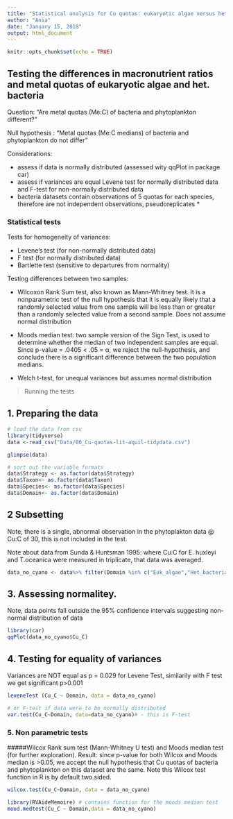 ```yaml
---
title: "Statistical analysis for Cu quotas: eukaryotic algae versus het. bacteria"
author: "Ania"
date: "January 15, 2018"
output: html_document
---
```


```r
knitr::opts_chunk$set(echo = TRUE)
```

## Testing the differences in macronutrient ratios and metal quotas of eukaryotic algae and het. bacteria

Question: "Are metal quotas (Me:C) of bacteria and phytoplankton different?"

Null hypothesis : "Metal quotas (Me:C medians) of bacteria and phytoplankton do not differ"

Considerations:

* assess if data is normally distributed (assessed wity qqPlot in package car)
* assess if variances are equal Levene test for normally distributed data and F-test for non-normally distributed data
* bacteria datasets contain observations of 5 quotas for each species, therefore are not independent observations, pseudoreplicates *

### Statistical tests

Tests for homogeneity of variances:  

* Levene's test (for non-normally distributed data)
* F test (for normally distributed data)
* Bartlette test (sensitive to departures from normality)

Testing differences between two samples:  

* Wilcoxon Rank Sum test, also known as Mann-Whitney test. It is a nonparametric test of the null hypothesis that it is equally likely that a randomly selected value from one sample will be less than or greater than a randomly selected value from a second sample. Does not assume normal distribution

* Moods median test: two sample version of the Sign Test, is used to determine whether the median of two independent samples are equal. Since p-value = .0405 < .05 = α, we reject the null-hypothesis, and conclude there is a significant difference between the two population medians.

* Welch t-test, for unequal variances but assumes normal distribution

> Running the tests

## 1. Preparing the data

```r

# load the data from csv
library(tidyverse)
data <-read_csv("Data/06_Cu-quotas-lit-aquil-tidydata.csv") 

glimpse(data)

# sort out the variable formats
data$Strategy <- as.factor(data$Strategy)
data$Taxon<- as.factor(data$Taxon)
data$Species<- as.factor(data$Species)
data$Domain<- as.factor(data$Domain)
```


## 2 Subsetting
Note, there is a single, abnormal observation in the phytoplakton data @ Cu:C of 30, this is not included in the test.

Note about data from Sunda & Huntsman 1995: where Cu:C for E. huxleyi and T.oceanica were measured in triplicate, that data was averaged.

```r
data_no_cyano <- data%>% filter(Domain %in% c("Euk_algae","Het_bacteria"), Cu_C < 20)

```


## 3. Assessing normalitey. 

Note, data points fall outside the 95% confidence intervals suggesting non-normal distribution of data

```r

library(car)
qqPlot(data_no_cyano$Cu_C)

```

## 4. Testing for equality of variances

Variances are NOT equal as p = 0.029 for Levene Test, similarily with F test we get significant p>0.001

```r

leveneTest (Cu_C ~ Domain, data = data_no_cyano)

# or F-test if data were to be normally distributed
var.test(Cu_C~Domain, data=data_no_cyano)# - this is F-test
```

### 5. Non parametric tests

#####Wilcox Rank sum test (Mann-Whitney U test) and Moods median test (for further exploration). Result: since p-value for both Wilcox and Moods median is >0.05, we accept the null hypothesis that Cu quotas of bacteria and phytoplankton on this dataset are the same. Note this Wilcox test function in R is by default two.sided.

```r

wilcox.test(Cu_C~Domain, data = data_no_cyano)

library(RVAideMemoire) # contains function for the moods median test
mood.medtest(Cu_C ~ Domain,data = data_no_cyano)

```



